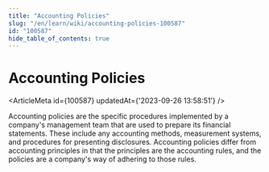 ```yaml
---
title: "Accounting Policies"
slug: "/en/learn/wiki/accounting-policies-100587"
id: "100587"
hide_table_of_contents: true
---
```



# Accounting Policies

<ArticleMeta id={100587} updatedAt={'2023-09-26 13:58:51'} />
<div className='border-solid border-b border-t-0 my-4 border-[var(--ifm-color-gray-300)]' />

Accounting policies are the specific procedures implemented by a company's management team that are used to prepare its financial statements. These include any accounting methods, measurement systems, and procedures for presenting disclosures. Accounting policies differ from accounting principles in that the principles are the accounting rules, and the policies are a company's way of adhering to those rules.
